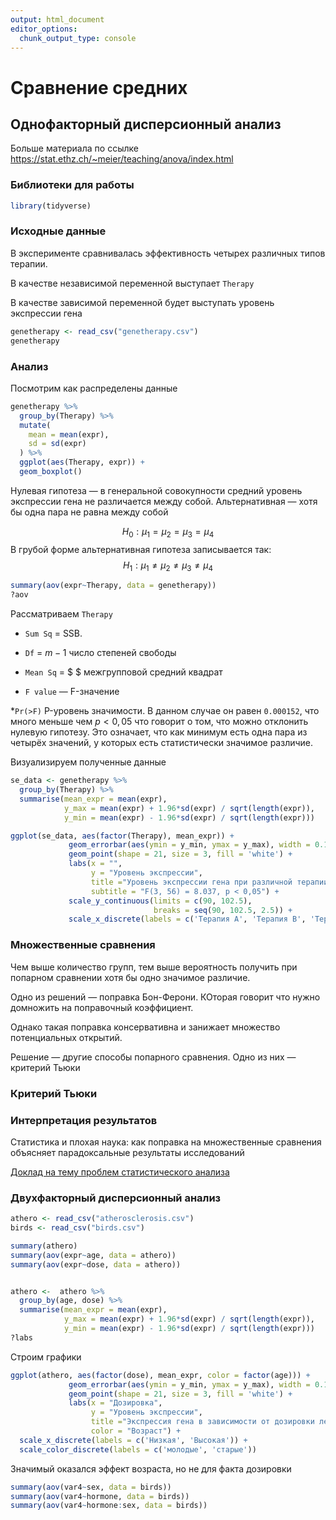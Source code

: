 ```yaml
---
output: html_document
editor_options: 
  chunk_output_type: console
---
```


# Сравнение средних

## Однофакторный дисперсионный анализ

Больше материала по ссылке <https://stat.ethz.ch/~meier/teaching/anova/index.html>

### Библиотеки для работы

```r
library(tidyverse)
```

### Исходные данные

В эксперименте сравнивалась эффективность четырех различных типов терапии.

В качестве независимой переменной выступает `Therapy`

В качестве зависимой переменной будет выступать уровень экспрессии гена

```r
genetherapy <- read_csv("genetherapy.csv")
genetherapy
```

### Анализ

Посмотрим как распределены данные

```r
genetherapy %>%
  group_by(Therapy) %>%
  mutate(
    mean = mean(expr),
    sd = sd(expr)
  ) %>%
  ggplot(aes(Therapy, expr)) +
  geom_boxplot()
```

Нулевая гипотеза --- в генеральной совокупности средний уровень экспрессии гена не различается между собой.
Альтернативная --- хотя бы одна пара не равна между собой

$$H_0 :\mu_1 = \mu_2 = \mu_3 = \mu_4$$
В грубой форме альтернативная гипотеза записывается так:
$$H_1 :\mu_1 \neq \mu_2 \neq \mu_3 \neq \mu_4$$

```r
summary(aov(expr~Therapy, data = genetherapy))
?aov
```

Рассматриваем `Therapy`

* `Sum Sq` = SSB. 

* `Df` = $m - 1$ число степеней свободы

* `Mean Sq` = $\frac{SSB}{dF} $ межгрупповой средний квадрат

* `F value` --- F-значение

*`Pr(>F)` P-уровень значимости. В данном случае он равен `0.000152`, что много меньше чем $p < 0,05$ что говорит о том, что можно отклонить нулевую гипотезу. Это означает, что как минимум есть одна пара из четырёх значений, у которых есть статистически значимое различие.

Визуализируем полученные данные

```r
se_data <- genetherapy %>%
  group_by(Therapy) %>%
  summarise(mean_expr = mean(expr),
            y_max = mean(expr) + 1.96*sd(expr) / sqrt(length(expr)),
            y_min = mean(expr) - 1.96*sd(expr) / sqrt(length(expr)))

ggplot(se_data, aes(factor(Therapy), mean_expr)) +
             geom_errorbar(aes(ymin = y_min, ymax = y_max), width = 0.1, lwd = 0.5) +
             geom_point(shape = 21, size = 3, fill = 'white') +
             labs(x = "",
                  y = "Уровень экспрессии",
                  title ="Уровень экспрессии гена при различной терапии",
                  subtitle = "F(3, 56) = 8.037, p < 0,05") +
             scale_y_continuous(limits = c(90, 102.5), 
                                breaks = seq(90, 102.5, 2.5)) +
             scale_x_discrete(labels = c('Терапия А', 'Терапия B', 'Терапия C', 'Терапия D'))
```

### Множественные сравнения

Чем выше количество групп, тем выше вероятность получить при попарном сравнении хотя бы одно значимое различие.

Одно из решений --- поправка Бон-Ферони. КОторая говорит что нужно домножить на поправочный коэффициент.

Однако такая поправка консервативна и занижает множество потенциальных открытий.

Решение --- другие способы попарного сравнения. Одно из них --- критерий Тьюки

### Критерий Тьюки

### Интерпретация результатов

Статистика и плохая наука: как поправка на множественные сравнения объясняет парадоксальные результаты исследований

[Доклад на тему проблем статистического анализа](https://www.youtube.com/watch?v=dcVG0NtZMwE)

### Двухфакторный дисперсионный анализ

```r
athero <- read_csv("atherosclerosis.csv")
birds <- read_csv("birds.csv")

summary(athero)
summary(aov(expr~age, data = athero))
summary(aov(expr~dose, data = athero))


athero <-  athero %>%
  group_by(age, dose) %>%
  summarise(mean_expr = mean(expr),
            y_max = mean(expr) + 1.96*sd(expr) / sqrt(length(expr)),
            y_min = mean(expr) - 1.96*sd(expr) / sqrt(length(expr)))
?labs
```

Строим графики

```r
ggplot(athero, aes(factor(dose), mean_expr, color = factor(age))) +
             geom_errorbar(aes(ymin = y_min, ymax = y_max), width = 0.1, lwd = 0.5) +
             geom_point(shape = 21, size = 3, fill = 'white') +
             labs(x = "Дозировка",
                  y = "Уровень экспрессии",
                  title ="Экспрессия гена в зависимости от дозировки лекарства и возраста пациентов",
                  color = "Возраст") +
  scale_x_discrete(labels = c('Низкая', 'Высокая')) + 
  scale_color_discrete(labels = c('молодые', 'старые'))
```

Значимый оказался эффект возраста, но не для факта дозировки

```r
summary(aov(var4~sex, data = birds))
summary(aov(var4~hormone, data = birds))
summary(aov(var4~hormone:sex, data = birds))
```
